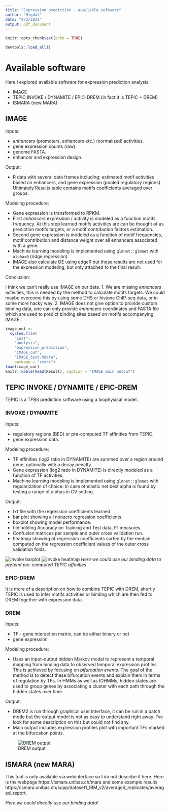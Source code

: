 ```yaml
---
title: "Expression prediction - available software"
author: "Migdal"
date: "8/2/2021"
output: pdf_document
---
```


```r
knitr::opts_chunk$set(echo = TRUE)

devtools::load_all()
```

# Available software

Here I explored available software for expression prediction analysis:

 + IMAGE
 + TEPIC INVOKE / DYNAMITE / EPIC-DREM (in fact it is TEPIC + DREM)
 + ISMARA (new MARA)

## IMAGE

Inputs:

 + *enhancers* (promoters, enhancers etc.) (normalized) activities.
 + gene expression counts (raw).
 + genome FASTA.
 + enhancer and expression design.
 
Output:

 + R data with several data frames including: estimated motif activities based
   on enhancers, and gene expression (pooled regulatory regions). Ultimately
   Results table contains motifs coefficients averaged over groups.
 
Modeling procedure:

+ Gene expression is transformed to RPKM.
+ First *enhancers* expression / activity is modeled as a function motifs
  frequency. At this step learned motifs activities are can be thought of as
  prediction motifs targets, or a motif contribution factors estimation.
+ Second gene expression is modeled as a function of motif frequencies, motif
  contribution and distance weight over all enhancers associated with a gene.
+ Machine learning modeling is implemented using `glmnet::glmnet` with `alpha=0`
  (ridge regression).
+ IMAGE also calculate DE using edgeR but those results are not used for the
  expression modeling, but only attached to the final result.

Conclusion:

I think we can't really use IMAGE on our data. 1. We are missing *enhancers* 
activities, this is needed by the method to calculate motifs targets. We could
maybe overcome this by using some DHS or histone ChIP-seq data, or in some more 
hacky way. 2. IMAGE does not give option to provide custom binding data, one can
only provide *enhancers* coordinates and FASTA file which are used to predict
binding sites based on motifs accompanying IMAGE.

```r
image_out <-
  system.file(
    "inst",
    "analysis",
    "expression_prediction",
    "IMAGE_out",
    "IMAGE_test.Rdata",
    package = "xcore")
load(image_out)
knitr::kable(head(Result), caption = "IMAGE main output")
```
## TEPIC INVOKE / DYNAMITE / EPIC-DREM
TEPIC is a TFBS prediction software using a biophysical model. 

### INVOKE / DYNAMITE
Inputs:

  + regulatory regions (BED) or pre-computed TF affinities from TEPIC.
  + gene expression data.

Modeling procedure:

  + TF affinities (log2 ratio in DYNAMITE) are summed over a region around gene, 
    optionally with a decay penalty.
  + Gene expression (log2 ratio in DYNAMITE) is directly modeled as a function
    of TF activities. 
  + Machine learning modeling is implemented using `glmnet::glmnet` with 
    regularization of choice. In case of elastic net best alpha is found by 
    testing a range of alphas in CV setting.
    
Output:

  + txt file with the regression coefficients learned.
  + bar plot showing all nonzero regression coefficients.
  + boxplot showing model performance.
  +  file holding Accuracy on Training and Test data, F1 measures.
  + Confusion matrices per sample and outer cross validation run.
  + heatmap showing of regression coefficients sorted by the median computed on 
    the regression coefficient values of the outer cross validation folds.
    
![invoke barplot](TEPIC_out/INVOKE/Learning_Results/Coefficients_Barplot_S001S745_ERX616976_GRCh38_hotspot_peaks_20150709_chr1_TEPIC_06_08_17_15_34_52_Decay_Affinity_Gene_View_Filtered_Integrated.png)
![invoke heatmap](TEPIC_out/INVOKE/Learning_Results/Coefficients_Heatmap_S001S745_ERX616976_GRCh38_hotspot_peaks_20150709_chr1_TEPIC_06_08_17_15_34_52_Decay_Affinity_Gene_View_Filtered_Integrated.png)
*Here we could use our binding data to pretend pre-computed TEPIC affinities*

### EPIC-DREM
  It is more of a description on how to combine TEPIC with DREM, shortly TEPIC 
  is used to infer motifs activities or binding which are then fed to DREM 
  together with expression data.

### DREM
Inputs:

  + TF - gene interaction matrix, can be either binary or not
  + gene expression

Modeling procedure:

  + Uses an input–output hidden Markov model to represent a temporal  mapping 
    from binding data to observed temporal expression profiles. This is achieved 
    by focusing on *bifurcation events*. The goal of the method is to detect 
    these bifurcation events and explain them in terms of regulation by TFs.
    In HMMs as well as IOHMMs, hidden states are used to group genes by 
    associating a cluster with each path through the hidden states over time. 

Output:

  + DREM2 is run through graphical user interface, it can be run in a batch mode
    but the output model is not as easy to understand right away. I've look for
    some description on this but could not find any.
  + Main output includes expression profiles plot with important TFs marked at
    the bifurcation points.
    
![DREM output](drem2/mapHeat.png)
    
## ISMARA (new MARA)
This tool is only available via webinterface so I do not describe it here. Here
is the webpage https://ismara.unibas.ch/mara and some example results
https://ismara.unibas.ch/supp/dataset1_IBM_v2/averaged_replicates/averaged_report.

*Here we could directly use our binding data!*
    
    
    
    
    
    
    
    
    